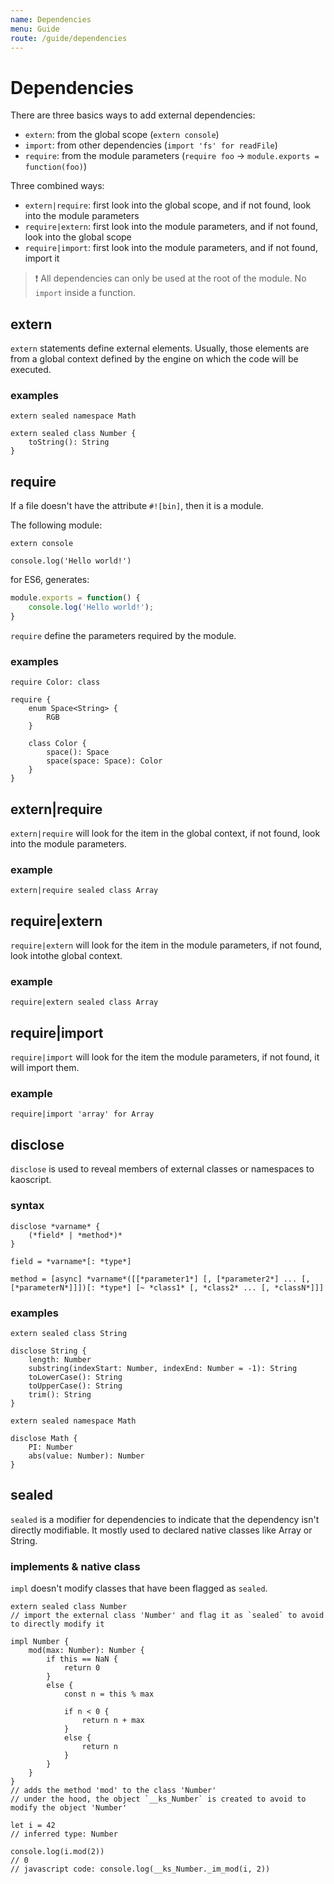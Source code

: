 ```yaml
---
name: Dependencies
menu: Guide
route: /guide/dependencies
---
```


# Dependencies

There are three basics ways to add external dependencies:
- `extern`: from the global scope (`extern console`)
- `import`: from other dependencies (`import 'fs' for readFile`)
- `require`: from the module parameters (`require foo` -> `module.exports = function(foo)`)

Three combined ways:
- `extern|require`: first look into the global scope, and if not found, look into the module parameters
- `require|extern`: first look into the module parameters, and if not found, look into the global scope
- `require|import`: first look into the module parameters, and if not found, import it

> :exclamation: All dependencies can only be used at the root of the module. No `import` inside a function.

## extern

`extern` statements define external elements. Usually, those elements are from a global context defined by the engine on which the code will be executed.

### examples

```kaoscript
extern sealed namespace Math
```

```kaoscript
extern sealed class Number {
	toString(): String
}
```

## require

If a file doesn't have the attribute `#![bin]`, then it is a module.

The following module:
```kaoscript
extern console

console.log('Hello world!')
```

for ES6, generates:
```javascript
module.exports = function() {
	console.log('Hello world!');
}
```

`require` define the parameters required by the module.

### examples

```kaoscript
require Color: class
```

```kaoscript
require {
	enum Space<String> {
		RGB
	}

	class Color {
		space(): Space
		space(space: Space): Color
	}
}
```

## extern|require

`extern|require` will look for the item in the global context, if not found, look into the module parameters.

### example

```kaoscript
extern|require sealed class Array
```

## require|extern

`require|extern` will look for the item in the module parameters, if not found, look intothe global context.

### example

```kaoscript
require|extern sealed class Array
```

## require|import

`require|import` will look for the item the module parameters, if not found, it will import them.

### example

```kaoscript
require|import 'array' for Array
```

## disclose

`disclose` is used to reveal members of external classes or namespaces to kaoscript.

### syntax

```syntax
disclose *varname* {
	(*field* | *method*)*
}

field = *varname*[: *type*]

method = [async] *varname*([[*parameter1*] [, [*parameter2*] ... [, [*parameterN*]]])[: *type*] [~ *class1* [, *class2* ... [, *classN*]]]
```

### examples

```kaoscript
extern sealed class String

disclose String {
	length: Number
	substring(indexStart: Number, indexEnd: Number = -1): String
	toLowerCase(): String
	toUpperCase(): String
	trim(): String
}
```

```kaoscript
extern sealed namespace Math

disclose Math {
	PI: Number
	abs(value: Number): Number
}
```

## sealed

`sealed` is a modifier for dependencies to indicate that the dependency isn't directly modifiable.
It mostly used to declared native classes like Array or String.

### implements & native class

`impl` doesn't modify classes that have been flagged as `sealed`.

```kaoscript
extern sealed class Number
// import the external class 'Number' and flag it as `sealed` to avoid to directly modify it

impl Number {
	mod(max: Number): Number {
		if this == NaN {
			return 0
		}
		else {
			const n = this % max

			if n < 0 {
				return n + max
			}
			else {
				return n
			}
		}
	}
}
// adds the method 'mod' to the class 'Number'
// under the hood, the object `__ks_Number` is created to avoid to modify the object 'Number'

let i = 42
// inferred type: Number

console.log(i.mod(2))
// 0
// javascript code: console.log(__ks_Number._im_mod(i, 2))
```